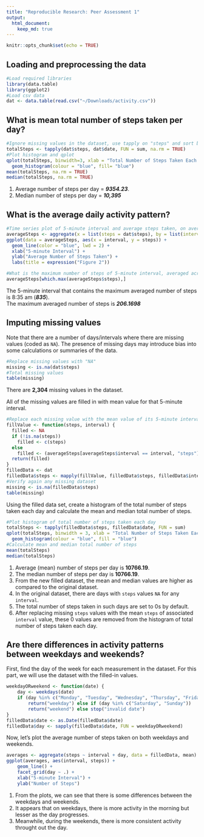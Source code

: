 ```yaml
---
title: "Reproducible Research: Peer Assessment 1"
output: 
  html_document:
    keep_md: true
---
```


```r
knitr::opts_chunk$set(echo = TRUE)
```

## Loading and preprocessing the data
```r
#Load required libraries
library(data.table)
library(ggplot2)
#Load csv data
dat <- data.table(read.csv("~/Downloads/activity.csv"))
```


## What is mean total number of steps taken per day?
```r
#Ignore missing values in the dataset, use tapply on "steps" and sort by date. 
totalSteps <- tapply(dat$steps, dat$date, FUN = sum, na.rm = TRUE)
#Plot histogram and qplot
qplot(totalSteps, binwidth=3, xlab = "Total Number of Steps Taken Each Day", main = "Figure 1") + 
  geom_histogram(colour = "blue", fill= "blue")
mean(totalSteps, na.rm = TRUE)
median(totalSteps, na.rm = TRUE)
```

1. Average number of steps per day = ***9354.23***.
2. Median number of steps per day = ***10,395***


## What is the average daily activity pattern?
```r
#Time series plot of 5-minute interval and average steps taken, on average across all days (y-axis)
averageSteps <- aggregate(x = list(steps = dat$steps), by = list(interval = dat$interval), FUN = mean, na.rm = TRUE)
ggplot(data = averageSteps, aes(x = interval, y = steps)) +
  geom_line(color = "blue", lwd = 2) + 
  xlab("5-minute Interval") + 
  ylab("Average Number of Steps Taken") + 
  labs(title = expression("Figure 2"))

#What is the maximum number of steps of 5-minute interval, averaged across all days?
averageSteps[which.max(averageSteps$steps),]
```

The 5-minute interval that contains the maximum averaged number of steps is 8:35 am (***835***).  
The maximum averaged number of steps is ***206.1698***


## Imputing missing values
Note that there are a number of days/intervals where there are missing values (coded as `NA`).
The presence of missing days may introduce bias into some calculations or summaries of the data.
```r
#Replace missing values with "NA"
missing <- is.na(dat$steps)
#Total missing values
table(missing)
```
There are **2,304** missing values in the dataset.

All of the missing values are filled in with mean value for that 5-minute interval.
```r
#Replace each missing value with the mean value of its 5-minute interval
fillValue <- function(steps, interval) {
  filled <- NA
  if (!is.na(steps))
    filled <- c(steps)
  else
    filled <- (averageSteps[averageSteps$interval == interval, "steps"])
  return(filled)
}
filledData <- dat
filledData$steps <- mapply(fillValue, filledData$steps, filledData$interval)
#Verify again any missing dataset
missing <- is.na(filledData$steps)
table(missing)
```

Using the filled data set, create a histogram of the total number of steps taken each day and calculate the mean and median total number of steps.
```r
#Plot histogram of total number of steps taken each day
totalSteps <- tapply(filledData$steps, filledData$date, FUN = sum)
qplot(totalSteps, binwidth = 3, xlab = "Total Number of Steps Taken Each Day", main="Figure 3") + 
  geom_histogram(colour = "blue", fill = "blue")
#Calculate mean and median total number of steps
mean(totalSteps)
median(totalSteps)
```

1. Average (mean) number of steps per day is **10766.19**.
2. The median number of steps per day is **10766.19**.
3. From the new filled dataset, the mean and median values are higher as compared to the original dataset. 
4. In the original dataset, there are days with `steps` values `NA` for any `interval`. 
5. The total number of steps taken in such days are set to 0s by default. 
6. After replacing missing `steps` values with the mean `steps` of associated `interval` value, these 0 values are removed from the histogram of total number of steps taken each day.


## Are there differences in activity patterns between weekdays and weekends?
First, find the day of the week for each measurement in the dataset. For
this part, we will use the dataset with the filled-in values.
```r
weekdayORweekend <- function(date) {
    day <- weekdays(date)
    if (day %in% c("Monday", "Tuesday", "Wednesday", "Thursday", "Friday")) 
        return("weekday") else if (day %in% c("Saturday", "Sunday")) 
        return("weekend") else stop("invalid date")
}
filledData$date <- as.Date(filledData$date)
filledData$day <- sapply(filledData$date, FUN = weekdayORweekend)
```

Now, let's plot the average number of steps taken on both weekdays and weekends.

```r
averages <- aggregate(steps ~ interval + day, data = filledData, mean)
ggplot(averages, aes(interval, steps)) + 
    geom_line() + 
    facet_grid(day ~ .) + 
    xlab("5-minute Interval") + 
    ylab("Number of Steps")
```



1. From the plots, we can see that there is some differences between the weekdays and weekends.
2. It appears that on weekdays, there is more activity in the morning but lesser as the day progresses.
3. Meanwhile, during the weekends, there is more consistent activity throught out the day. 

